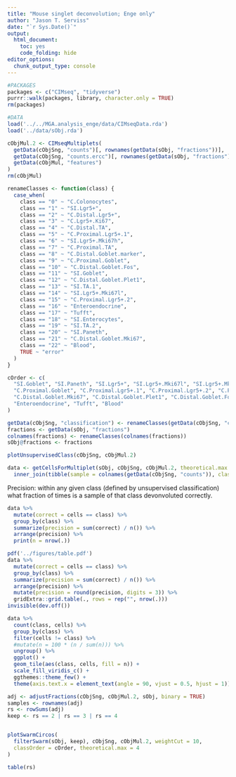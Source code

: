 ```yaml
---
title: "Mouse singlet deconvolution; Enge only"
author: "Jason T. Serviss"
date: "`r Sys.Date()`"
output:
  html_document:
    toc: yes
    code_folding: hide
editor_options: 
  chunk_output_type: console
---
```


```r
#PACKAGES
packages <- c("CIMseq", "tidyverse")
purrr::walk(packages, library, character.only = TRUE)
rm(packages)

#DATA
load('../../MGA.analysis_enge/data/CIMseqData.rda')
load('../data/sObj.rda')

cObjMul.2 <- CIMseqMultiplets(
  getData(cObjSng, "counts")[, rownames(getData(sObj, "fractions"))],
  getData(cObjSng, "counts.ercc")[, rownames(getData(sObj, "fractions"))],
  getData(cObjMul, "features")
)
rm(cObjMul)
```

```r
renameClasses <- function(class) {
  case_when(
    class == "0" ~ "C.Colonocytes",
    class == "1" ~ "SI.Lgr5+",
    class == "2" ~ "C.Distal.Lgr5+",
    class == "3" ~ "C.Lgr5+.Ki67",
    class == "4" ~ "C.Distal.TA",
    class == "5" ~ "C.Proximal.Lgr5+.1",
    class == "6" ~ "SI.Lgr5+.Mki67h",
    class == "7" ~ "C.Proximal.TA",
    class == "8" ~ "C.Distal.Goblet.marker",
    class == "9" ~ "C.Proximal.Goblet",
    class == "10" ~ "C.Distal.Goblet.Fos",
    class == "11" ~ "SI.Goblet",
    class == "12" ~ "C.Distal.Goblet.Plet1",
    class == "13" ~ "SI.TA.1",
    class == "14" ~ "SI.Lgr5+.Mki67l",
    class == "15" ~ "C.Proximal.Lgr5+.2",
    class == "16" ~ "Enteroendocrine",
    class == "17" ~ "Tufft",
    class == "18" ~ "SI.Enterocytes",
    class == "19" ~ "SI.TA.2",
    class == "20" ~ "SI.Paneth",
    class == "21" ~ "C.Distal.Goblet.Mki67",
    class == "22" ~ "Blood",
    TRUE ~ "error"
  )
}

cOrder <- c(
  "SI.Goblet", "SI.Paneth", "SI.Lgr5+", "SI.Lgr5+.Mki67l", "SI.Lgr5+.Mki67h", "SI.TA.1", "SI.TA.2", "SI.Enterocytes",
  "C.Proximal.Goblet", "C.Proximal.Lgr5+.1", "C.Proximal.Lgr5+.2", "C.Proximal.TA", "C.Colonocytes", "C.Lgr5+.Ki67",
  "C.Distal.Goblet.Mki67", "C.Distal.Goblet.Plet1", "C.Distal.Goblet.Fos", "C.Distal.Goblet.marker", "C.Distal.Lgr5+", "C.Distal.TA",
  "Enteroendocrine", "Tufft", "Blood"
)

getData(cObjSng, "classification") <- renameClasses(getData(cObjSng, "classification"))
fractions <- getData(sObj, "fractions")
colnames(fractions) <- renameClasses(colnames(fractions))
sObj@fractions <- fractions
```

```r
plotUnsupervisedClass(cObjSng, cObjMul.2)
```

```r
data <- getCellsForMultiplet(sObj, cObjSng, cObjMul.2, theoretical.max = 4, drop = FALSE) %>%
  inner_join(tibble(sample = colnames(getData(cObjSng, "counts")), class = getData(cObjSng, "classification")))
```

Precision: within any given class (defined by unsupervised classification) what
fraction of times is a sample of that class devonvoluted correctly.

```r
data %>%
  mutate(correct = cells == class) %>%
  group_by(class) %>%
  summarize(precision = sum(correct) / n()) %>%
  arrange(precision) %>%
  print(n = nrow(.))
```

```r
pdf('../figures/table.pdf')
data %>%
  mutate(correct = cells == class) %>%
  group_by(class) %>%
  summarize(precision = sum(correct) / n()) %>%
  arrange(precision) %>%
  mutate(precision = round(precision, digits = 3)) %>%
  gridExtra::grid.table(., rows = rep("", nrow(.)))
invisible(dev.off())
```

```r
data %>% 
  count(class, cells) %>%
  group_by(class) %>%
  filter(cells != class) %>%
  #mutate(n = 100 * (n / sum(n))) %>%
  ungroup() %>%
  ggplot() +
  geom_tile(aes(class, cells, fill = n)) +
  scale_fill_viridis_c() +
  ggthemes::theme_few() +
  theme(axis.text.x = element_text(angle = 90, vjust = 0.5, hjust = 1))
```

```r
adj <- adjustFractions(cObjSng, cObjMul.2, sObj, binary = TRUE)
samples <- rownames(adj)
rs <- rowSums(adj)
keep <- rs == 2 | rs == 3 | rs == 4


plotSwarmCircos(
  filterSwarm(sObj, keep), cObjSng, cObjMul.2, weightCut = 10, 
  classOrder = cOrder, theoretical.max = 4
)
```

```r
table(rs)
```

